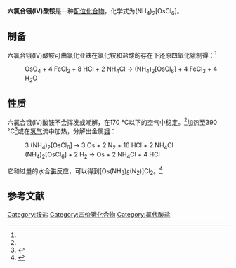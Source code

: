 {{Chembox
| Name = 
| NameEn = 
| ImageFile = 
|  ImageSize = 
|  ImageAlt = 
| IUPACName = 
| IUPACNameZh = 
| OtherNames = 
| Section1 = {{Chembox Identifiers
|   CASNo = 12125-08-5
|   CASNo_Ref = {{cascite|correct|CAS}}
|   PubChem = 
|   SMILES =  }}
| Section2 = {{Chembox Properties
| H=8 | N=2 | Os=1 | Cl=6
|   Formula = 
|   MolarMass = 
|   Appearance = 深红色晶体<ref name=Dwyer>{{cite book|location=Hoboken, NJ, USA|isbn=9780470132364|publisher=John Wiley & Sons, Inc.|date=2007-01-05|pages=206–207|url=http://doi.wiley.com/10.1002/9780470132364.ch60|title=Ammonium Hexachloroosmate(IV)|accessdate=2020-12-23|editor=Therald Moeller|author=F. P. Dwyer, J. W. Hogarth, Richard N. Rhoda|doi=10.1002/9780470132364.ch60}}</ref><br>紫红色固体<ref name=Pal>Kemeny, Pal. Ammonium hexachloroosmate,  Suitable compound for nuclear physics experiments concerning osmium nucleus. ''Revue Roumaine de Physique'', 1967. 12 (8): 761-764. ISSN: 0035-4090.</ref>
|   Density = 
|   MeltingPt = 
|   BoilingPt = 
|   Solubility =  微溶于冷水，形成绿黄色溶液<ref name=Dwyer />}}
| Section3 = {{Chembox Hazards
|   MainHazards = 
|   FlashPt = 
|   Autoignition =  }}
}}
'''六氯合锇(IV)酸铵'''是一种[[配位化合物|配位化合物]]，化学式为(NH<sub>4</sub>)<sub>2</sub>[OsCl<sub>6</sub>]。

==制备==

六氯合锇(IV)酸铵可由[[氯化亚铁|氯化亚铁]]在[[氯化铵|氯化铵]]和[[盐酸|盐酸]]的存在下还原[[四氧化锇|四氧化锇]]制得：<ref name=Dwyer />
: OsO<sub>4</sub> + 4 FeCl<sub>2</sub> + 8 HCl + 2 NH<sub>4</sub>Cl → (NH<sub>4</sub>)<sub>2</sub>[OsCl<sub>6</sub>] + 4 FeCl<sub>3</sub> + 4 H<sub>2</sub>O

==性质==
六氯合锇(IV)酸铵不会挥发或潮解，在170 °C以下的空气中稳定。<ref name=Pal />加热至390 °C<ref>{{cite journal|journal=Journal of the Less Common Metals|volume=170|issue=2|language=en|date=1991-06|pages=327–331|doi=10.1016/0022-5088(91)90336-3|url=https://linkinghub.elsevier.com/retrieve/pii/0022508891903363|title=Thermolysis of ternary ammonium chlorides of rhenium and the noble metals|accessdate=2020-12-23|author=Gerd Meyer, Angela Möller|archive-date=2018-06-11|archive-url=https://web.archive.org/web/20180611083838/https://linkinghub.elsevier.com/retrieve/pii/0022508891903363}}</ref>或在[[氢气|氢气]]流中加热，分解出金属[[锇|锇]]：
: 3 (NH<sub>4</sub>)<sub>2</sub>[OsCl<sub>6</sub>] → 3 Os + 2 N<sub>2</sub> + 16 HCl + 2 NH<sub>4</sub>Cl
: (NH<sub>4</sub>)<sub>2</sub>[OsCl<sub>6</sub>] + 2 H<sub>2</sub> → Os + 2 NH<sub>4</sub>Cl + 4 HCl
它和过量的水合[[肼|肼]]反应，可以得到[Os(NH<sub>3</sub>)<sub>5</sub>(N<sub>2</sub>)]Cl<sub>2</sub>。<ref>{{cite book|location=Hoboken, NJ, USA|isbn=9780470132555|publisher=John Wiley & Sons, Inc.|date=2007-01-05|pages=269–277|url=http://doi.wiley.com/10.1002/9780470132555.ch73|title=Pentaammineosmium(III) and Hexaammineosmium(III) Complexes|accessdate=2020-12-23|editor=Jean'ne M. Shreeve|author=Peter A. Lay, Roy H. Magnuson, Henry Taube, Asbed Vassilian|doi=10.1002/9780470132555.ch73}}</ref>

==参考文献==
{{reflist}}

{{铵盐}}
{{锇化合物}}

[[Category:铵盐|Category:铵盐]]
[[Category:四价锇化合物|Category:四价锇化合物]]
[[Category:氯代酸盐|Category:氯代酸盐]]